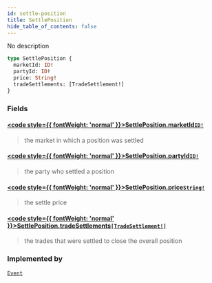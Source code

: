 ```yaml
---
id: settle-position
title: SettlePosition
hide_table_of_contents: false
---
```








No description

```graphql
type SettlePosition {
  marketId: ID!
  partyId: ID!
  price: String!
  tradeSettlements: [TradeSettlement!]
}
```


### Fields

#### [<code style={{ fontWeight: 'normal' }}>SettlePosition.<b>marketId</b></code>](#)<Bullet />[`ID!`](/docs/testnet/graphql/scalars/id) <Badge class="secondary" text="non-null"/> <Badge class="secondary" text="scalar"/>
> the market in which a position was settled
> 

#### [<code style={{ fontWeight: 'normal' }}>SettlePosition.<b>partyId</b></code>](#)<Bullet />[`ID!`](/docs/testnet/graphql/scalars/id) <Badge class="secondary" text="non-null"/> <Badge class="secondary" text="scalar"/>
> the party who settled a position
> 

#### [<code style={{ fontWeight: 'normal' }}>SettlePosition.<b>price</b></code>](#)<Bullet />[`String!`](/docs/testnet/graphql/scalars/string) <Badge class="secondary" text="non-null"/> <Badge class="secondary" text="scalar"/>
> the settle price
> 

#### [<code style={{ fontWeight: 'normal' }}>SettlePosition.<b>tradeSettlements</b></code>](#)<Bullet />[`[TradeSettlement!]`](/docs/testnet/graphql/objects/trade-settlement) <Badge class="secondary" text="list"/> <Badge class="secondary" text="object"/>
> the trades that were settled to close the overall position
> 



### Implemented by

[`Event`](/docs/testnet/graphql/unions/event)  <Badge class="secondary" text="union"/>



